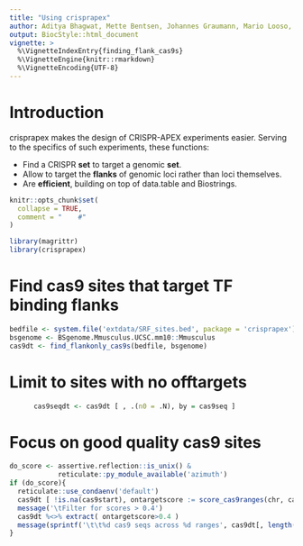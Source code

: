```yaml
---
title: "Using crisprapex"
author: Aditya Bhagwat, Mette Bentsen, Johannes Graumann, Mario Looso, 
output: BiocStyle::html_document
vignette: >
  %\VignetteIndexEntry{finding_flank_cas9s}
  %\VignetteEngine{knitr::rmarkdown}
  %\VignetteEncoding{UTF-8}
---
```



# Introduction

crisprapex makes the design of CRISPR-APEX experiments easier.
Serving to the specifics of such experiments, these functions:

* Find a CRISPR **set** to target a genomic **set**.
* Allow to target the **flanks** of genomic loci rather than loci themselves.
* Are **efficient**, building on top of data.table and Biostrings.

```r
knitr::opts_chunk$set(
  collapse = TRUE,
  comment = "    #"
)
```
```r
library(magrittr)
library(crisprapex)
```


# Find cas9 sites that target TF binding flanks

```r
bedfile <- system.file('extdata/SRF_sites.bed', package = 'crisprapex')
bsgenome <- BSgenome.Mmusculus.UCSC.mm10::Mmusculus
cas9dt <- find_flankonly_cas9s(bedfile, bsgenome)
```

# Limit to sites with no offtargets
```r
      cas9seqdt <- cas9dt [ , .(n0 = .N), by = cas9seq ]                            # Scan flanks

```




# Focus on good quality cas9 sites 

```r
do_score <- assertive.reflection::is_unix() & 
            reticulate::py_module_available('azimuth')
if (do_score){
  reticulate::use_condaenv('default')
  cas9dt [ !is.na(cas9start), ontargetscore := score_cas9ranges(chr, cas9start, cas9end, strand, bsgenome) ]
  message('\tFilter for scores > 0.4')
  cas9dt %<>% extract( ontargetscore>0.4 )
  message(sprintf('\t\t%d cas9 seqs across %d ranges', cas9dt[, length(unique(cas9seq))], nrow(cas9dt)))
}
```

